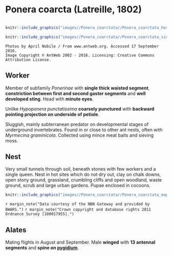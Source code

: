 # **Ponera coarcta** (Latreille, 1802)

```marginfigure
```

```r
knitr::include_graphics("images//Ponera_coarctata//Ponera_coarctata_head.jpg")
```

```r
knitr::include_graphics("images//Ponera_coarctata//Ponera_coarctata_side.jpg")
```
```block
Photos by April Nobile / From www.antweb.org. Accessed 17 September 2016.
Image Copyright © AntWeb 2002 - 2016. Licensing: Creative Commons Attribution License.
```

## Worker
Member of subfamily *Ponerinae* with **single thick waisted segment**, **constriction between first and second gaster segments** and **well developed sting**. Head with **minute eyes**.

Unlike *Hypoponera punctatissima* **coarsely punctured** with **backward pointing projection on underside of petiole**.

Sluggish, mainly subterranean predator on developmental stages of underground invertebrates. Found in or close to other ant nests, often with *Myrmecina graminicola*. Collected using mince meat baits and sieving moss.

## Nest
Very small tunnels through soil, beneath stones with few workers and a single queen. Nest in hot sites which do not dry out, clay on chalk downs, open stony ground, grassland, crumbling cliffs and open woodland, waste ground, scrub and large urban gardens. Pupae enclosed in cocoons.

```r
knitr::include_graphics("images//Ponera_coarctata//Ponera_coarctata_map.png")
```
`r margin_note("Data courtesy of the NBN Gateway and provided by BWARS.")`
`r margin_note("Crown copyright and database rights 2011 Ordnance Survey [100017955].")`

## Alates
Mating flights in August and September. Male **winged** with **13 antennal segments** and **spine on [pygidium](#glossary)**.

\pagebreak